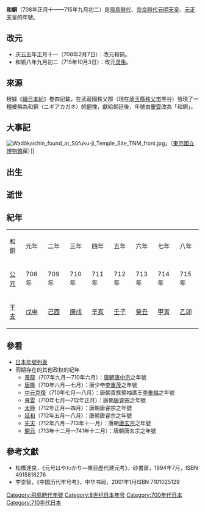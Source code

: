 {{japanese|japanese=和銅|kana=わどう|romaji=Wadō}}

'''和銅'''（708年正月十一—715年九月初二）是[[飛鳥時代|飛鳥時代]]、[[奈良時代|奈良時代]][[元明天皇|元明天皇]]、[[元正天皇|元正天皇]]的年號。

==改元==
*庆云五年正月十一（708年2月7日）：改元和铜。
*和铜八年九月初二（715年10月3日）：改元[[灵龟|灵龟]]。

==來源==
根據《[[續日本紀|續日本紀]]》巻四記載，在武蔵國秩父郡（現在[[埼玉縣|埼玉縣]][[秩父市|秩父市]]黒谷）發現了一種被稱為和銅（ニギアカガネ）的[[銅|銅]]塊，獻給朝廷後，年號由[[慶雲_(文武天皇)|慶雲]]改為「和銅」。
==大事記==
[[File:Wadōkaichin_found_at_Sūfuku-ji_Temple_Site_TNM_front.jpg|thumb]]」（[[東京國立博物館|東京國立博物館]]藏）]]

==出生==

==逝世==

==紀年==

{| class="wikitable" cellspacing=0 style="text-align:center"
|- style="font-weight:bold;background-color:#CCCCCC;color:#000000"
|和銅||元年||二年||三年||四年||五年||六年||七年||八年
|- style="background-color:#FFFFFF;"
|[[公元|公元]]||708年||709年||710年||711年||712年||713年||714年||715年
|- style="background-color:#FFFFFF;"
|[[干支|干支]]||[[戊申|戊申]]||[[己酉|己酉]]||[[庚戌|庚戌]]||[[辛亥|辛亥]]||[[壬子|壬子]]||[[癸丑|癸丑]]||[[甲寅|甲寅]]||[[乙卯|乙卯]]
|}

==參看==
*[[日本年號列表|日本年號列表]]
*同期存在的其他政权的紀年
**[[景龍|景龍]]（707年九月—710年六月）：[[唐朝|唐朝]][[唐中宗|唐中宗]]之年號
**[[唐隆|唐隆]]（710年六月—七月）：唐少帝[[唐殇帝|李重茂]]之年號
**[[中元克復|中元克復]]（710年七月—八月）：唐朝貴族領袖譙王[[李重福|李重福]]之年號
**[[景雲|景雲]]（710年七月—712年正月）：唐朝[[唐睿宗|唐睿宗]]之年號
**[[太極_(唐朝)|太極]]（712年正月—四月）：唐朝唐睿宗之年號
**[[延和_(唐朝)|延和]]（712年五月—八月）：唐朝唐睿宗之年號
**[[先天_(年号)|先天]]（712年八月—713年十一月）：唐朝[[唐玄宗|唐玄宗]]之年號
**[[開元|開元]]（713年十二月—741年十二月）：唐朝唐玄宗之年號

==參考文獻==
*松橋達良，《元号はやわかり—東亜歷代建元考》，砂書房，1994年7月，ISBN 4915818276
*李崇智，《中国历代年号考》，中华书局，2001年1月ISBN 7101025129

{{年号|[[慶雲_(文武天皇)|慶雲]]|[[日本年號列表|日本年号]]|[[靈龜|靈龜]]}}
{{大和時代年號}}
{{DEFAULTSORT:Wadou}}

[[Category:飛鳥時代年號|Category:飛鳥時代年號]]
[[Category:8世纪日本年号|Category:8世纪日本年号]]
[[Category:700年代日本|Category:700年代日本]]
[[Category:710年代日本|Category:710年代日本]]